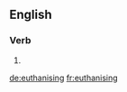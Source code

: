 ==English==

===Verb===
{{head|en|present participle}}

# {{present participle of|euthanise|lang=en}}

[[de:euthanising]]
[[fr:euthanising]]